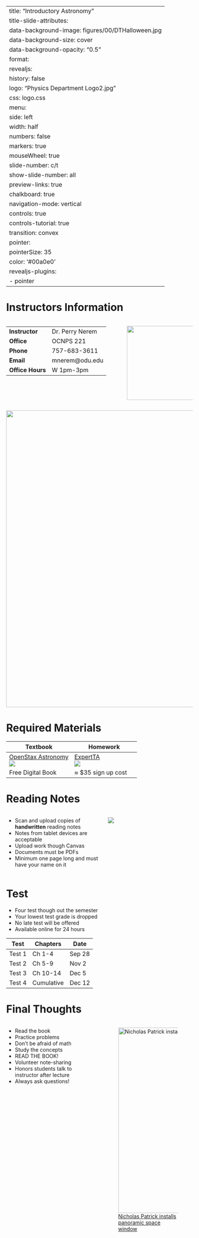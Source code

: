 
---
title: "Introductory Astronomy"
title-slide-attributes:
    data-background-image: figures/00/DTHalloween.jpg
    data-background-size: cover
    data-background-opacity: "0.5"
format:
  revealjs:
    history: false
    logo: "Physics Department Logo2.jpg"
    css: logo.css
    menu:
      side: left
      width: half
      numbers: false
      markers: true
    mouseWheel: true
    slide-number: c/t 
    show-slide-number: all
    preview-links: true
    chalkboard: true
    navigation-mode: vertical
    controls: true
    controls-tutorial: true
    transition: convex
    pointer:
      pointerSize: 35
      color: '#00a0e0'
revealjs-plugins:
  - pointer
---

# Instructors Information


:::: {.columns}

::: {.column width="60%"}

|            |                 |
|------------|-----------------|
| **Instructor** | Dr. Perry Nerem |
| **Office**     | OCNPS 221 |
| **Phone**      | 757-683-3611 |
| **Email**      | mnerem@odu.edu |
| **Office Hours** | W 1pm-3pm |

:::

::: {.column width="35%"}

![](figures/00/Perry_Nerem_reduced.jpg){width=200 fig-align="center"}

:::
::::

![](figures/00/About-Nerem-Research.svg){width=800 fig-align="center"}

# Required Materials

| Textbook | Homework |
|----------|----------|
| [OpenStax Astronomy](https://openstax.org/details/books/astronomy-2e) <br> ![](https://openstax.org/dist/images/logo.svg)| [ExpertTA](https://theexpertta.com/) <br> ![](https://site.theexpertta.com/wp-content/uploads/2014/04/expert_logo_shadow.png) |
| Free Digital Book | $\approx$ \$35 sign up cost |


# Reading Notes


:::: {.columns}
::: {.column width="50%"}

- Scan and upload copies of **handwritten** reading notes
- Notes from tablet devices are acceptable
- Upload work though Canvas
- Documents must be PDFs
- Minimum one page long and must have your name on it

:::
::: {.column width="45%"}
![](figures/00/RN-sample.png)
:::
::::

# Test  {.smaller}

- Four test though out the semester
- Your lowest test grade is dropped
- No late test will be offered
- Available online for 24 hours

| Test  | Chapters | Date |
|-------|----------|------|
|Test 1 | Ch 1-4   | Sep 28 |
|Test 2 | Ch 5-9   | Nov 2 |
|Test 3 | Ch 10-14 | Dec 5  |
|Test 4 | Cumulative | Dec 12 |



# Final Thoughts


:::: {.columns}

::: {.column width="50%"}

- Read the book
- Practice problems
- Don’t be afraid of math
- Study the concepts
- READ THE BOOK!
- Volunteer note-sharing
- Honors students talk to instructor after lecture
- Always ask questions!


:::
::: {.column width="50%"}

![[Nicholas Patrick installs panoramic space window](https://apod.nasa.gov/apod/ap100224.html)](figures/00/installingcupola_nasa_big.jpg){#fig-astro fig-align="left" height=500}

:::

::::


